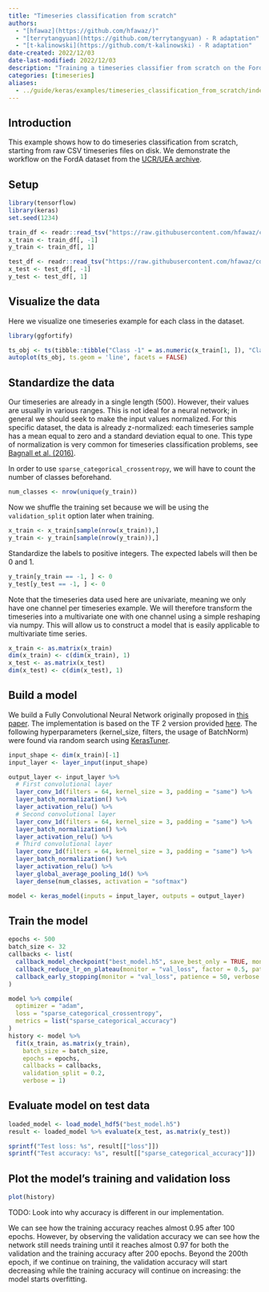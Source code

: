 ```yaml
---
title: "Timeseries classification from scratch"
authors:
  - "[hfawaz](https://github.com/hfawaz/)"
  - "[terrytangyuan](https://github.com/terrytangyuan) - R adaptation"
  - "[t-kalinowski](https://github.com/t-kalinowski) - R adaptation"
date-created: 2022/12/03
date-last-modified: 2022/12/03
description: "Training a timeseries classifier from scratch on the FordA dataset from the UCR/UEA archive."
categories: [timeseries]
aliases:
  - ../guide/keras/examples/timeseries_classification_from_scratch/index.html
---
```


## Introduction

This example shows how to do timeseries classification from scratch, starting from raw
CSV timeseries files on disk. We demonstrate the workflow on the FordA dataset from the
[UCR/UEA archive](https://www.cs.ucr.edu/%7Eeamonn/time_series_data_2018/).

## Setup

```r
library(tensorflow)
library(keras)
set.seed(1234)
```

```r
train_df <- readr::read_tsv("https://raw.githubusercontent.com/hfawaz/cd-diagram/master/FordA/FordA_TRAIN.tsv", col_names = FALSE)
x_train <- train_df[, -1]
y_train <- train_df[, 1]

test_df <- readr::read_tsv("https://raw.githubusercontent.com/hfawaz/cd-diagram/master/FordA/FordA_TEST.tsv", col_names = FALSE)
x_test <- test_df[, -1]
y_test <- test_df[, 1]
```

## Visualize the data

Here we visualize one timeseries example for each class in the dataset.

```r
library(ggfortify)

ts_obj <- ts(tibble::tibble("Class -1" = as.numeric(x_train[1, ]), "Class 1" = as.numeric(x_train[2, ])))
autoplot(ts_obj, ts.geom = 'line', facets = FALSE)
```

## Standardize the data

Our timeseries are already in a single length (500). However, their values are
usually in various ranges. This is not ideal for a neural network;
in general we should seek to make the input values normalized.
For this specific dataset, the data is already z-normalized: each timeseries sample
has a mean equal to zero and a standard deviation equal to one. This type of
normalization is very common for timeseries classification problems, see
[Bagnall et al. (2016)](https://link.springer.com/article/10.1007/s10618-016-0483-9).

In order to use `sparse_categorical_crossentropy`, we will have to count
the number of classes beforehand.

```r
num_classes <- nrow(unique(y_train))
```

Now we shuffle the training set because we will be using the `validation_split` option
later when training.

```r
x_train <- x_train[sample(nrow(x_train)),]
y_train <- y_train[sample(nrow(y_train)),]
```

Standardize the labels to positive integers.
The expected labels will then be 0 and 1.

```r
y_train[y_train == -1, ] <- 0
y_test[y_test == -1, ] <- 0
```

Note that the timeseries data used here are univariate, meaning we only have one channel
per timeseries example.
We will therefore transform the timeseries into a multivariate one with one channel
using a simple reshaping via numpy.
This will allow us to construct a model that is easily applicable to multivariate time
series.

```r
x_train <- as.matrix(x_train)
dim(x_train) <- c(dim(x_train), 1)
x_test <- as.matrix(x_test)
dim(x_test) <- c(dim(x_test), 1)
```

## Build a model

We build a Fully Convolutional Neural Network originally proposed in
[this paper](https://arxiv.org/abs/1611.06455).
The implementation is based on the TF 2 version provided
[here](https://github.com/hfawaz/dl-4-tsc/).
The following hyperparameters (kernel_size, filters, the usage of BatchNorm) were found
via random search using [KerasTuner](https://github.com/keras-team/keras-tuner).

```r
input_shape <- dim(x_train)[-1]
input_layer <- layer_input(input_shape)

output_layer <- input_layer %>%
  # First convolutional layer
  layer_conv_1d(filters = 64, kernel_size = 3, padding = "same") %>% 
  layer_batch_normalization() %>%
  layer_activation_relu() %>%
  # Second convolutional layer
  layer_conv_1d(filters = 64, kernel_size = 3, padding = "same") %>% 
  layer_batch_normalization() %>%
  layer_activation_relu() %>%
  # Third convolutional layer
  layer_conv_1d(filters = 64, kernel_size = 3, padding = "same") %>% 
  layer_batch_normalization() %>%
  layer_activation_relu() %>%
  layer_global_average_pooling_1d() %>%
  layer_dense(num_classes, activation = "softmax")

model <- keras_model(inputs = input_layer, outputs = output_layer)
```


## Train the model

```r
epochs <- 500
batch_size <- 32
callbacks <- list(
  callback_model_checkpoint("best_model.h5", save_best_only = TRUE, monitor = "val_loss"),
  callback_reduce_lr_on_plateau(monitor = "val_loss", factor = 0.5, patience = 20, min_lr = 0.0001),
  callback_early_stopping(monitor = "val_loss", patience = 50, verbose = 1)
)

model %>% compile(
  optimizer = "adam",
  loss = "sparse_categorical_crossentropy",
  metrics = list("sparse_categorical_accuracy")
)
history <- model %>%
  fit(x_train, as.matrix(y_train),
    batch_size = batch_size,
    epochs = epochs,
    callbacks = callbacks,
    validation_split = 0.2,
    verbose = 1)
```

## Evaluate model on test data

```r
loaded_model <- load_model_hdf5("best_model.h5")
result <- loaded_model %>% evaluate(x_test, as.matrix(y_test))

sprintf("Test loss: %s", result[["loss"]])
sprintf("Test accuracy: %s", result[["sparse_categorical_accuracy"]])
```

## Plot the model's training and validation loss

```r
plot(history)
```

TODO: Look into why accuracy is different in our implementation.

We can see how the training accuracy reaches almost 0.95 after 100 epochs. However, by observing the validation accuracy we can see how the network still needs training until it reaches almost 0.97 for both the validation and the training accuracy after 200 epochs. Beyond the 200th epoch, if we continue on training, the validation accuracy will start decreasing while the training accuracy will continue on increasing: the model starts overfitting.
